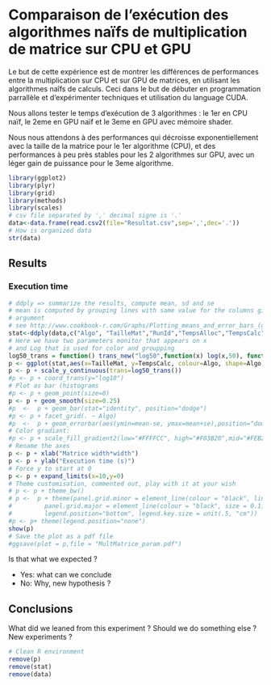 Comparaison de l'exécution des algorithmes naïfs de multiplication de matrice sur CPU et GPU
===================================

Le but de cette expérience est de montrer les différences de performances entre la multiplication sur CPU et sur GPU de matrices, en utilisant les algorithmes naîfs de calculs. Ceci dans le but de débuter en programmation parrallèle et d'expérimenter techniques et utilisation du language CUDA.

Nous allons tester le temps d'exécution de 3 algorithmes : le 1er en CPU naïf, le 2eme en GPU naïf et le 3eme en GPU avec mémoire shader.

Nous nous attendons à des performances qui décroisse exponentiellement avec la taille de la matrice pour le 1er algorithme (CPU), et des performances à peu près stables pour les 2 algorithmes sur GPU, avec un léger gain de puissance pour le 3eme algorithme.

```r
library(ggplot2)
library(plyr)
library(grid)
library(methods)
library(scales)
# csv file separated by ',' decimal signe is '.'
data<-data.frame(read.csv2(file="Resultat.csv",sep=',',dec='.'))
# How is organized data
str(data)
```

Results
-------

###   Execution time

```r
# ddply => summarize the results, compute mean, sd and se
# mean is computed by grouping lines with same value for the columns given in
# argument
# see http://www.cookbook-r.com/Graphs/Plotting_means_and_error_bars_(ggplot2)/
stat<-ddply(data,c("Algo", "TailleMat","RunId","TempsAlloc","TempsCalc"),summarise,N=length(TempsCalc),mean=mean(TempsCalc))
# Here we have two parameters monitor that appears on x
# and Log that is used for color and groupping
log50_trans = function() trans_new("log50",function(x) log(x,50), function(x) 50^x)
p <- ggplot(stat,aes(x=TailleMat, y=TempsCalc, colour=Algo, shape=Algo))
p <- p + scale_y_continuous(trans=log50_trans())
#p <- p + coord_trans(y="log10")
# Plot as bar (histograms
#p <- p + geom_point(size=0)
p <- p + geom_smooth(size=0.25)
#p  <-  p + geom_bar(stat="identity", position="dodge")
#p <- p + facet_grid(. ~ Algo)
#p  <-  p + geom_errorbar(aes(ymin=mean-se, ymax=mean+se),position="dodge")
# Color gradiant:
#p <- p + scale_fill_gradient2(low="#FFFFCC", high="#F03B20",mid="#FEB24C",midpoint=0.5,name="Logging\ninterval (s)")
# Rename the axes
p <- p + xlab("Matrice width*width")
p <- p + ylab("Execution time (s)")
# Force y to start at 0
p <- p + expand_limits(x=10,y=0)
# Theme customisation, commented out, play with it at your wish
# p <- p + theme_bw()
# p <-  p + theme(panel.grid.minor = element_line(colour = "black", linetype="dashed", size = 0.1),
#         panel.grid.major = element_line(colour = "black", size = 0.1),
#         legend.position="bottom", legend.key.size = unit(.5, "cm"))
#p <- p+ theme(legend.position="none")
show(p)
# Save the plot as a pdf file
#ggsave(plot = p,file = "MultMatrice_param.pdf")

```

Is that what we expected ?

+ Yes: what can we conclude
+ No: Why, new hypothesis ?

Conclusions
-----------

What did we leaned from this experiment ?
Should we do something else ?
New experiments ?

```r
# Clean R environment
remove(p)
remove(stat)
remove(data)
```
